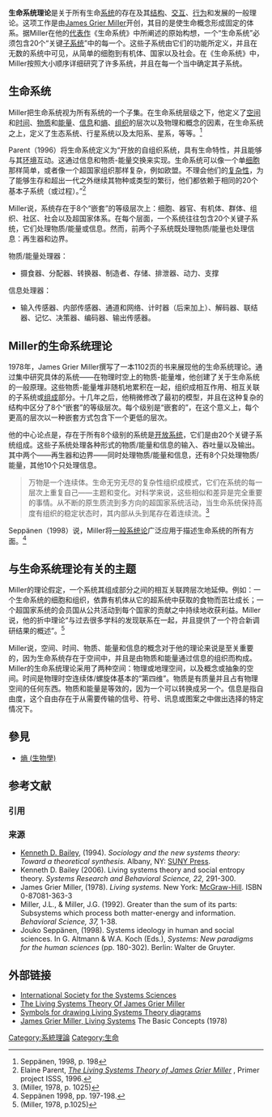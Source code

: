 {{Link style|time=2015-12-12T03:12:22+00:00}}
'''生命系统理论'''是关于所有生命[[系统|系统]]的存在及其[[结构|结构]]、[[交互|交互]]、[[行为|行为]]和发展的一般理论。这项工作是由[[:en:James_Grier_Miller|James Grier Miller]]开创，其目的是使生命概念形成固定的体系。据Miller在他的[[代表作|代表作]]《生命系统》中所阐述的原始构想，一个“生命系统”必须包含20个“关键[[子系统|子系统]]”中的每一个。这些子系统由它们的功能所定义，并且在无数的系统中可见，从简单的细胞到有机体、国家以及社会。在《生命系统》中，Miller按照大小顺序详细研究了许多系统，并且在每一个当中确定其子系统。

== 生命系统 ==
Miller把生命系统视为所有系统的一个子集。在生命系统层级之下，他定义了[[空间|空间]]和[[时间|时间]]、[[物质|物质]]和[[能量|能量]]、[[信息|信息]]和[[熵|熵]]、[[组织|组织]]的层次以及物理和概念的因素，在生命系统之上，定义了生态系统、行星系统以及太阳系、星系，等等。<ref>Seppänen, 1998, p. 198</ref>

Parent（1996）将生命系统定义为“开放的自组织系统，具有生命特性，并且能够与其[[环境|环境]]互动。这通过信息和物质-能量交换来实现。生命系统可以像一个单[[细胞|细胞]]那样简单，或者像一个超国家组织那样复杂，例如欧盟。不理会他们的[[复杂性|复杂性]]，为了能够生存和超出一代之外继续其物种或类型的繁衍，他们都依赖于相同的20个基本子系统（或过程）。”<ref>Elaine Parent, [http://projects.isss.org/the_living_systems_theory_of_james_grier_miller ''The Living Systems Theory of James Grier Miller''] {{Wayback|url=http://projects.isss.org/the_living_systems_theory_of_james_grier_miller |date=20110522190420 }}, Primer project ISSS, 1996.</ref>

Miller说，系统存在于8个“嵌套”的等级层次上：细胞、器官、有机体、群体、组织、社区、社会以及超国家体系。在每个层面，一个系统往往包含20个关键子系统，它们处理物质/能量或信息。然而，前两个子系统既处理物质/能量也处理信息：再生器和边界。

物质/能量处理器：
* 摄食器、分配器、转换器、制造者、存储、排泄器、动力、支撑

信息处理器：
* 输入传感器、内部传感器、通道和网络、计时器（后来加上）、解码器、联结器、记忆、决策器、编码器、输出传感器。

== Miller的生命系统理论 ==
1978年，James Grier Miller撰写了一本1102页的书来展现他的生命系统理论。通过集中研究具体的系统——在物理时空上的物质-能量堆，他创建了关于生命系统的一般原理。这些物质-能量堆非随机地累积在一起，组织成相互作用、相互关联的子系统或[[组成|组成]]部分。十几年之后，他稍微修改了最初的模型，并且在这种复杂的结构中区分了8个“嵌套”的等级层次。每个级别是“嵌套的”，在这个意义上，每个更高的层次以一种嵌套方式包含下一个更低的层次。

他的中心论点是，存在于所有8个级别的系统是[[开放系统|开放系统]]，它们是由20个关键子系统组成。这些子系统处理各种形式的物质/能量和信息的输入、吞吐量以及输出。其中两个——再生器和边界——同时处理物质/能量和信息，还有8个只处理物质/能量，其他10个只处理信息。

<blockquote>万物是一个连续体。生命无穷无尽的复杂性组织成模式，它们在系统的每一层次上重复自己——主题和变化。对科学来说，这些相似和差异是完全重要的事情。从不断的原生质流到多方向的超国家系统活动，当生命系统保持高度有组织的稳定状态时，其内部从头到尾存在着连续流。<ref>(Miller, 1978, p. 1025)</ref></blockquote>

Seppänen（1998）说，Miller将[[一般系统论|一般系统论]]广泛应用于描述生命系统的所有方面。<ref>Seppänen 1998, pp. 197-198.</ref>

== 与生命系统理论有关的主题 ==
Miller的理论假定，一个系统其组成部分之间的相互关联跨层次地延伸。例如：一个生命系统的细胞和组织，依靠有机体从它的超系统中获取的食物而茁壮成长；一个超国家系统的会员国从公共活动到每个国家的贡献之中持续地收获利益。Miller说，他的折中理论“与过去很多学科的发现联系在一起，并且提供了一个符合新调研结果的概述”。<ref>(Miller, 1978, p.1025)</ref>

Miller说，空间、时间、物质、能量和信息的概念对于他的理论来说是至关重要的，因为生命系统存在于空间中，并且是由物质和能量通过信息的组织而构成。Miller的生命系统理论采用了两种空间：物理或地理空间，以及概念或抽象的空间。时间是物理时空连续体/螺旋体基本的“第四维”。物质是有质量并且占有物理空间的任何东西。物质和能量是等效的，因为一个可以转换成另一个。信息是指自由度，这个自由存在于从需要传输的信号、符号、讯息或图案之中做出选择的特定情况下。

==參見==
*[[熵_(生物學)|熵 (生物學)]]

== 参考文献 ==
=== 引用 ===
{{Reflist|30em}} 

=== 来源 ===
{{refbegin}}
* [[:en:Kenneth_D._Bailey_(sociologist)|Kenneth D. Bailey]], (1994). ''Sociology and the new systems theory: Toward a theoretical synthesis.'' Albany, NY: [[SUNY_Press|SUNY Press]].
* Kenneth D. Bailey (2006). Living systems theory and social entropy theory. ''Systems Research and Behavioral Science, 22,'' 291-300.
* James Grier Miller, (1978). ''Living systems.'' New York: [[McGraw-Hill|McGraw-Hill]]. ISBN 0-87081-363-3
* Miller, J.L., & Miller, J.G. (1992). Greater than the sum of its parts: Subsystems which process both matter-energy and information. ''Behavioral Science, 37,'' 1-38.
* Jouko Seppänen, (1998). Systems ideology in human and social sciences. In G. Altmann & W.A. Koch (Eds.), ''Systems: New paradigms for the human sciences'' (pp. 180-302).  Berlin: Walter de Gruyter.
{{refend}}

== 外部链接 ==
* [http://www.isss.org/ International Society for the Systems Sciences]
* [https://web.archive.org/web/20110522190420/http://projects.isss.org/the_living_systems_theory_of_james_grier_miller The Living Systems Theory Of James Grier Miller]
* [http://dia-installer.de/shapes/lst/ Symbols for drawing Living Systems Theory diagrams] {{Wayback|url=http://dia-installer.de/shapes/lst/ |date=20201027231120 }}
* [http://www.panarchy.org/miller/livingsystems.html James Grier Miller, Living Systems] {{Wayback|url=http://www.panarchy.org/miller/livingsystems.html |date=20210314190041 }} The Basic Concepts (1978)

[[Category:系統理論|Category:系統理論]]
[[Category:生命|Category:生命]]